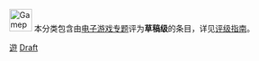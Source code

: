 {{Empty category}}

[[Image:Gamepad.svg|40px]] 本分类包含由[[Wikipedia:电子游戏专题|电子游戏专题]]评为<span style="background-color: {{class/colour|Draft}};">'''草稿级'''</span>的条目，详见[[Wikipedia:电子游戏专题/评级|评级指南]]。

{{Cat class|topic=电子游戏}}

[[Category:草稿级条目|遊]]
[[Category:各等级电子游戏条目|Draft]]